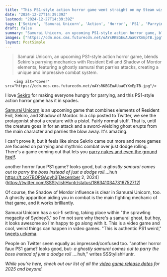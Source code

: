 ```yaml
---
title: "This PS1-style action horror game went straight on my Steam wishlist when I saw a ghostly samurai come out to parry the boss instead of just a dodge roll"
date: "2024-12-27T14:39:39Z"
lastmod: "2024-12-27T14:39:39Z"
tags: ['Sekiro', 'Samurai Unicorn', 'Action', 'Horror', 'PS1', 'Parrying', 'Rhythmic Combat', 'Shadow of Mordor', 'Resident Evil', 'Sci-fi', 'PC']
draft: false
summary: "Samurai Unicorn, an upcoming PS1-style action horror game, blends Sekiro's parrying mechanics with Resident Evil and Shadow of Mordor elements, featuring a ghostly samurai that parries attacks, creating a unique and impressive combat system."
images: ["https://cdn.mos.cms.futurecdn.net/oAYsRKBGEuAUaaGYXmEpTB.jpg"]
layout: PostSimple
---
```

> Samurai Unicorn, an upcoming PS1-style action horror game, blends Sekiro's parrying mechanics with Resident Evil and Shadow of Mordor elements, featuring a ghostly samurai that parries attacks, creating a unique and impressive combat system.


        <img alt="Cover" src="https://cdn.mos.cms.futurecdn.net/oAYsRKBGEuAUaaGYXmEpTB.jpg"/>
        
I love [<u>Sekiro</u>](https://www.gamesradar.com/sekiro-review/) for making everyone hungry for parrying, and this PS1-style action horror game has it in spades.

[<u>Samurai Unicorn</u>](https://store.steampowered.com/app/2494020/Samurai_Unicorn/) is an upcoming game that combines elements of Resident Evil, Sekiro, and Shadow of Mordor. In a clip posted to Twitter, we see the protagonist shoot a creature with a pistol. Fairly normal stuff. That is, until the creature goes in for an attack and a sword-wielding ghost erupts from the main character and parries the blow away. It's amazing.

I can't prove it, but it feels like since Sekrio came out more and more games are focused on parrying and rhythmic combat over just dodge rolling. There's a game coming out that lets you [<u>parry nukes and even the ground itself</u>](https://www.gamesradar.com/games/action/i-was-already-impressed-by-this-nuke-parrying-soulslike-and-that-was-before-i-found-out-it-has-entire-cities-that-you-can-just-miss/).

another horror faux PS1 game? looks good, but-*a ghostly samurai comes out to parry the boss instead of just a dodge roll*....huh https://t.co/7BOPGAgyh3[December 2, 2024](https://twitter.com/SSStylishHuntr/status/1863410347316752712)

Of course, the Shadow of Mordor influence is clear in Samurai Unicorn, too. A ghostly apparition aiding you in combat is the main fighting mechanic of that game, and it works brilliantly.

Samurai Unicorn has a sci-fi setting, taking place within "the sprawling megacity of Sydney3," so I'm not sure why there's a samurai ghost, but hey, it looks awesome so I'm happy to go along with it. This is a video game and cool, weird things can happen in video games. "This is authentic PS1 weird," [tweets uckema](https://x.com/uckema/status/1863440811402068273).

People on Twitter seem equally as impressed/confused too. "another horror faux PS1 game? looks good, but- *a ghostly samurai comes out to parry the boss instead of just a dodge roll* ....huh," writes SSStylishHuntr.

*While you're here, check out our list of all the *[<em>video game release dates</em>](https://www.gamesradar.com/video-game-release-dates/)* for 2025 and beyond.*
        